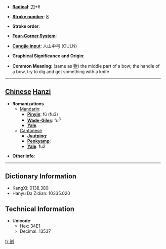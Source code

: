 * '''[[Wiktionary:Chinese radical index| Radical]]''': [[Wiktionary:Chinese radical index 刀|刀]]+6

* '''[[Wiktionary:Chinese total strokes index|Stroke number]]''': [[Wiktionary:Chinese total strokes index 8|8]]

* '''Stroke order''': 

* '''[[Wiktionary:Chinese four corner index|Four-Corner System]]''': 

* '''[[Wiktionary:Chinese Cangjie index|Cangjie input]]''': 人山中弓 (OULN)

* '''Graphical Significance and Origin''': 

* '''Common Meaning''': (same as [[弣]]) the middle part of a bow; the handle of a bow, try to dig and get something with a knife

----

== [[Chinese]] [[Hanzi]] ==

* '''Romanizations'''
** [[Mandarin]]:
*** '''[[Pinyin]]''': fǔ (fu3)
*** '''[[Wade-Giles]]''': fu<sup>3</sup>
*** '''[[Yale]]''': 
**[[Cantonese]]
***'''[[Jyutping]]''':
***'''[[Penkyamp]]''': 
***'''[[Yale]]''': fu2

* '''Other info''': 

----

== Dictionary Information ==

* KangXi: 0138.380
* Hanyu Da Zidian: 10335.020

== Technical Information ==

* '''Unicode''':
** Hex: 34E1
** Decimal: 13537

[[fr:㓡]]